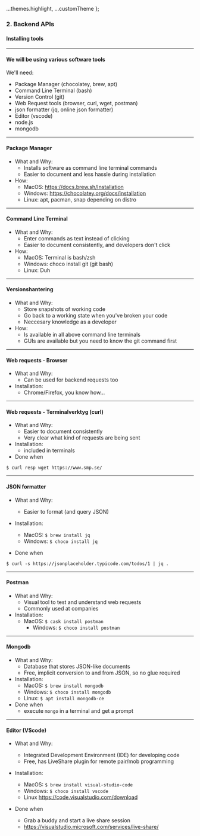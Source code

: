 
  ...themes.highlight,
  ...customTheme
};



### 2. Backend APIs
#### Installing tools

---

#### We will be using various software tools

We'll need:
* Package Manager (chocolatey, brew, apt)
* Command Line Terminal (bash)
* Version Control (git)
* Web Request tools (browser, curl, wget, postman)
* json formatter (jq, online json formatter)
* Editor (vscode)
* node.js
* mongodb

---

#### Package Manager

* What and Why:
  * Installs software as command line terminal commands
  * Easier to document and less hassle during installation
* How:
  * MacOS: <a href="https://docs.brew.sh/Installation" target="blank">https://docs.brew.sh/Installation</a>
  * Windows: <a href="https://chocolatey.org/docs/installation" target="_blank">https://chocolatey.org/docs/installation</a>
  * Linux: apt, pacman, snap depending on distro

---

#### Command Line Terminal
* What and Why:
  * Enter commands as text instead of clicking
  * Easier to document consistently, and developers don't click
* How:
  * MacOS: Terminal is bash/zsh
  * Windows: choco install git (git bash)
  * Linux: Duh

---

#### Versionshantering
* What and Why:
  * Store snapshots of working code
  * Go back to a working state when you've broken your code
  * Neccesary knowledge as a developer
* How:
  * Is available in all above command line terminals
  * GUIs are available but you need to know the git command first

---
#### Web requests - Browser
* What and Why:
  * Can be used for backend requests too
* Installation:
  * Chrome/Firefox, you know how...

---

#### Web requests - Terminalverktyg (curl)
* What and Why:
  * Easier to document consistently
  * Very clear what kind of requests are being sent
* Installation:
  * included in terminals
* Done when
```
$ curl resp wget https://www.smp.se/
```			 

---

#### JSON formatter
* What and Why:
  * Easier to format (and query JSON)
* Installation:
	* MacOS: ```$ brew install jq```
	* Windows: ```$ choco install jq```

* Done when
```
$ curl -s https://jsonplaceholder.typicode.com/todos/1 | jq .
```
---

#### Postman
* What and Why:
  * Visual tool to test and understand web requests
  * Commonly used at companies
* Installation:
  * MacOS: ```$ cask install postman```		 
	* Windows: ```$ choco install postman```
---

#### Mongodb
* What and Why:
  * Database that stores JSON-like documents
  * Free, implicit conversion to and from JSON, so no glue required
* Installation:
	* MacOS: ```$ brew install mongodb```
	* Windows: ```$ choco install mongodb```
	* Linux: ```$ apt install mongodb-ce```
* Done when
  * execute ```mongo``` in a terminal and get a prompt
---

#### Editor (VScode)
* What and Why:
  * Integrated Development Environment (IDE) for developing code
  * Free, has LiveShare plugin for remote pair/mob programming

* Installation:
	* MacOS: ```$ brew install visual-studio-code```
	* Windows: ```$ choco install vscode```
  * Linux https://code.visualstudio.com/download
* Done when
  * Grab a buddy and start a live share session
  * https://visualstudio.microsoft.com/services/live-share/


